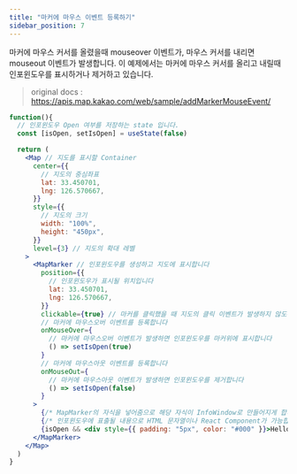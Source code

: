 ```yaml
---
title: "마커에 마우스 이벤트 등록하기"
sidebar_position: 7
---
```


마커에 마우스 커서를 올렸을때 mouseover 이벤트가, 마우스 커서를 내리면 mouseout 이벤트가 발생합니다. 이 예제에서는 마커에 마우스 커서를 올리고 내릴때 인포윈도우를 표시하거나 제거하고 있습니다.

> original docs : https://apis.map.kakao.com/web/sample/addMarkerMouseEvent/

```jsx live
function(){
  // 인포윈도우 Open 여부를 저장하는 state 입니다.
  const [isOpen, setIsOpen] = useState(false)

  return (
    <Map // 지도를 표시할 Container
      center={{
        // 지도의 중심좌표
        lat: 33.450701,
        lng: 126.570667,
      }}
      style={{
        // 지도의 크기
        width: "100%",
        height: "450px",
      }}
      level={3} // 지도의 확대 레벨
    >
      <MapMarker // 인포윈도우를 생성하고 지도에 표시합니다
        position={{
          // 인포윈도우가 표시될 위치입니다
          lat: 33.450701,
          lng: 126.570667,
        }}
        clickable={true} // 마커를 클릭했을 때 지도의 클릭 이벤트가 발생하지 않도록 설정합니다
        // 마커에 마우스오버 이벤트를 등록합니다
        onMouseOver={
          // 마커에 마우스오버 이벤트가 발생하면 인포윈도우를 마커위에 표시합니다
          () => setIsOpen(true)
        }
        // 마커에 마우스아웃 이벤트를 등록합니다
        onMouseOut={
          // 마커에 마우스아웃 이벤트가 발생하면 인포윈도우를 제거합니다
          () => setIsOpen(false)
        }
      >
        {/* MapMarker의 자식을 넣어줌으로 해당 자식이 InfoWindow로 만들어지게 합니다 */}
        {/* 인포윈도우에 표출될 내용으로 HTML 문자열이나 React Component가 가능합니다 */}
        {isOpen && <div style={{ padding: "5px", color: "#000" }}>Hello World!</div>}
      </MapMarker>
    </Map>
  )
}
```
